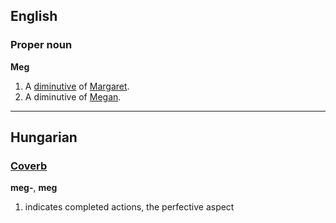 ==English==
===Proper noun===
'''Meg'''

#A [[diminutive]] of [[Margaret]].
#A diminutive of [[Megan]].

----

==Hungarian==
===[[Coverb]]===
'''meg-''', '''meg'''

# indicates completed actions, the perfective aspect
